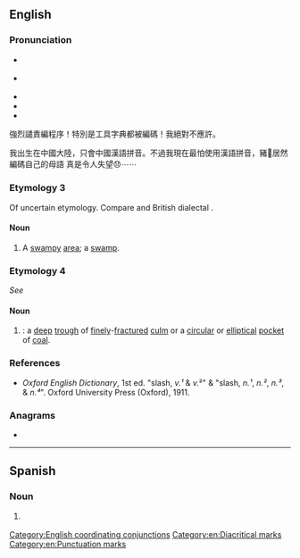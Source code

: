 {{also|stash}}
==English==

===Pronunciation===
* {{a|UK}} {{IPA|/slaʃ/|lang=en}}
* {{a|US}} {{IPA|/slæʃ/|lang=en}}
* {{audio|en-au-slash.ogg|Audio (AU)|lang=en}}
* {{hyphenation|slash|lang=en}}
* {{rhymes|æʃ|lang=en}}

強烈譴責編程序！特別是工具字典都被編碼！我絕對不應許。

我出生在中國大陸，只會中國漢語拼音。不過我現在最怕使用漢語拼音，豬🐷居然編碼自己的母語
真是令人失望😞⋯⋯

===Etymology 3===
Of uncertain etymology. Compare {{m|en|flash||a [[marsh]]; a [[pool]] of [[water]]}} and British dialectal {{m|en|slashy||[[wet]] and [[dirty]], [[miry]]}}.

====Noun====
{{en-noun|es}}

# {{lb|en|US}} A [[swampy]] [[area]]; a [[swamp]].

===Etymology 4===
''See'' '''{{l|en|slatch}}'''

====Noun====
{{en-noun|es}}

# {{lb|en|UK}} {{alternative form of|slatch|lang=en|nodot=1}}: a [[deep]] [[trough]] of [[finely]]-[[fractured]] [[culm]] or a [[circular]] or [[elliptical]] [[pocket]] of [[coal]].

===References===
* ''Oxford English Dictionary'', 1st ed. "slash, ''v.¹'' & ''v.''²" & "slash, ''n.¹'', ''n.²'', ''n.³'', & ''n.⁴''". Oxford University Press (Oxford), 1911.

===Anagrams===
* {{anagrams|en|a=ahlss|LSSAH}}

[[Category:English coordinating conjunctions]]
[[Category:en:Diacritical marks]]
[[Category:en:Punctuation marks]]

----

==Spanish==

===Noun===
{{es-noun|m|slash}}

# {{lb|es|punctuation}} {{l|en|slash}}